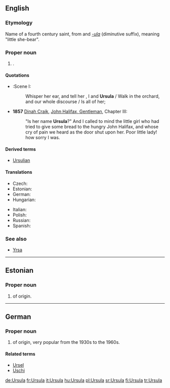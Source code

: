 {{also|Uršula|Úrsula}}
==English==

===Etymology===
Name of a fourth century saint, from {{etyl|la}} {{term|ursa||female bear|lang=la}} and ''[[-ula]]'' (diminutive suffix), meaning "little she-bear".

===Proper noun===
{{en-proper noun}}

# {{given name|female|from=Latin}}.

====Quotations====
* {{RQ:Shakespeare Ado|III}}:Scene I:
*: Whisper her ear, and tell her , I and '''Ursula''' / Walk in the orchard, and our whole discourse / Is all of her; 
* '''1857''' [[w:Dinah Craik|Dinah Craik]], [[s:John Halifax, Gentleman/Chapter III|John Halifax, Gentleman]], Chapter III:
*: "Is her name '''Ursula'''?" And I called to mind the little girl who had tried to give some bread to the hungry John Halifax, and whose cry of pain we heard as the door shut upon her. Poor little lady! how sorry I was.

====Derived terms====
* [[Ursulian]]

====Translations====
{{trans-top|female given name}}
* Czech: {{t-|cs|Uršula}}
* Estonian: {{t-|et|Ursula}}
* German: {{t+|de|Ursula}}
* Hungarian: {{t+|hu|Orsolya}}
{{trans-mid}}
* Italian: {{t+|it|Orsola}}
* Polish: {{t+|pl|Urszula}}
* Russian: {{t|ru|Урсула|m|sc=Cyrl|tr=Ursúla}}
* Spanish: {{t-|es|Úrsula}}
{{trans-bottom}}

===See also===
* [[Yrsa]]

----

==Estonian==

===Proper noun===
{{infl|et|proper noun}}

# {{given name|female|lang=et}} of {{etyl|la|et}} origin.

----

==German==

===Proper noun===
{{infl|de|proper noun}}

# {{given name|female|lang=de}} of {{etyl|la|de}} origin, very popular from the 1930s to the 1960s.

====Related terms====
* [[Ursel]]
* [[Uschi]]

[[de:Ursula]]
[[fr:Ursula]]
[[it:Ursula]]
[[hu:Ursula]]
[[pl:Ursula]]
[[sr:Ursula]]
[[fi:Ursula]]
[[tr:Ursula]]